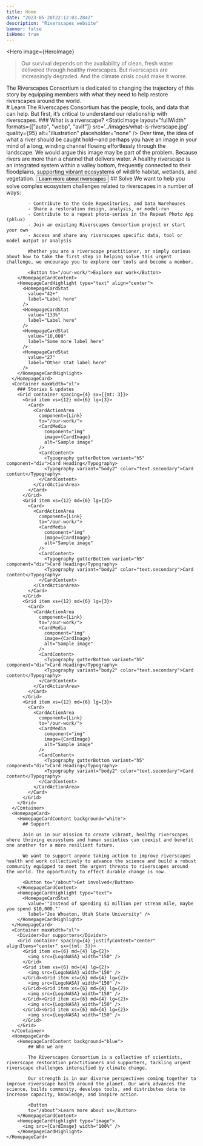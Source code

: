 ```yaml
---
title: Home
date: "2023-05-20T22:12:03.284Z"
description: "Riverscapes website"
banner: false
isHome: true
---
```






<Hero
    image={HeroImage}
>
> Our survival depends on the availability of clean, fresh water delivered through healthy riverscapes. But riverscapes are increasingly degraded. And the climate crisis could make it worse.

The Riverscapes Consortium is dedicated to changing the trajectory of this story by equipping members with what they need to help restore riverscapes around the world.        
</Hero>
<Container maxWidth="xl">
    <Grid container space={2}>
        <Grid item md={3} lg={2} />
        <Grid item xs={12} md={6}>
            # Learn
            The Riverscapes Consortium has the people, tools, and data that can help. But first, it’s critical to understand our relationship with riverscapes.
            ### What is a riverscape?
          </Grid>
        </Grid>
        <Grid container space={2}>
            <Grid item md={5} lg={4} />
            <Grid item xs={12}  md={6}>
                <StaticImage
                layout="fullWidth"
                formats={["auto", "webp", "avif"]}
                src='../images/what-is-riverscape.jpg'
                quality={95}
                alt="illustration"
                placeholder="none"
                />
            </Grid>
        </Grid>
        <Grid container space={2}>
            <Grid item md={3} lg={2} />
            <Grid item xs={12} md={6}>
                Over time, the idea of what a river should be caught hold—and perhaps you have an image in your mind of a long, winding channel flowing effortlessly through the landscape. We would argue this image may be part of the problem. Because rivers are more than a channel that delivers water. A healthy riverscape is an integrated system within a valley bottom, frequently connected to their floodplains, supporting vibrant ecosystems of wildlife habitat, wetlands, and vegetation.
                <Button to="/about-us/">Learn more about riverscapes</Button>
            </Grid>
        </Grid>
      </Container>
      <HomepageCard>
        <HomepageCardContent background="blue">
            ## Solve
            We want to help you solve complex ecosystem challenges related to riverscapes in a number of ways:

            - Contribute to the Code Repositories, and Data Warehouses
            - Share a restoration design, analysis, or model-run
            - Contribute to a repeat photo-series in the Repeat Photo App (phlux)
            - Join an existing Riverscapes Consortium project or start your own
            - Access and share any riverscapes specific data, tool or model output or analysis

            Whether you are a riverscape practitioner, or simply curious about how to take the first step in helping solve this urgent challenge, we encourage you to explore our tools and become a member.

            <Button to="/our-work/">Explore our work</Button>
        </HomepageCardContent>
        <HomepageCardHighlight type="text" align="center">
          <HomepageCardStat
            value="42+"
            label="Label here"
          />
          <HomepageCardStat
            value="133%"
            label="Label here"
          />
          <HomepageCardStat
            value="10,000"
            label="Some more label here"
          />
          <HomepageCardStat
            value="27"
            label="Other stat label here"
          />
        </HomepageCardHighlight>
      </HomepageCard>
      <Container maxWidth="xl">
        ### Stories & updates
        <Grid container spacing={4} sx={{mt: 3}}>
          <Grid item xs={12} md={6} lg={3}>
            <Card>
              <CardActionArea
                component={Link}
                to="/our-work/">
                <CardMedia
                  component="img"
                  image={CardImage}
                  alt="Sample image"
                />
                <CardContent>
                  <Typography gutterBottom variant="h5" component="div">Card Heading</Typography>
                  <Typography variant="body2" color="text.secondary">Card content</Typography>
                </CardContent>
              </CardActionArea>
            </Card>
          </Grid>
          <Grid item xs={12} md={6} lg={3}>
            <Card>
              <CardActionArea
                component={Link}
                to="/our-work/">
                <CardMedia
                  component="img"
                  image={CardImage}
                  alt="Sample image"
                />
                <CardContent>
                  <Typography gutterBottom variant="h5" component="div">Card Heading</Typography>
                  <Typography variant="body2" color="text.secondary">Card content</Typography>
                </CardContent>
              </CardActionArea>
            </Card>
          </Grid>
          <Grid item xs={12} md={6} lg={3}>
            <Card>
              <CardActionArea
                component={Link}
                to="/our-work/">
                <CardMedia
                  component="img"
                  image={CardImage}
                  alt="Sample image"
                />
                <CardContent>
                  <Typography gutterBottom variant="h5" component="div">Card Heading</Typography>
                  <Typography variant="body2" color="text.secondary">Card content</Typography>
                </CardContent>
              </CardActionArea>
            </Card>
          </Grid>
          <Grid item xs={12} md={6} lg={3}>
            <Card>
              <CardActionArea
                component={Link}
                to="/our-work/">
                <CardMedia
                  component="img"
                  image={CardImage}
                  alt="Sample image"
                />
                <CardContent>
                  <Typography gutterBottom variant="h5" component="div">Card Heading</Typography>
                  <Typography variant="body2" color="text.secondary">Card content</Typography>
                </CardContent>
              </CardActionArea>
            </Card>
          </Grid>
        </Grid>
      </Container>
      <HomepageCard>
        <HomepageCardContent background="white">
          ## Support
          
          Join us in our mission to create vibrant, healthy riverscapes where thriving ecosystems and human societies can coexist and benefit one another for a more resilient future.

          We want to support anyone taking action to improve riverscapes health and work collectively to advance the science and build a robust community equipped to meet the urgent threats to riverscapes around the world. The opportunity to effect durable change is now.
          
          <Button to="/about">Get involved</Button>
        </HomepageCardContent>
        <HomepageCardHighlight type="text">
          <HomepageCardStat
            value='"Instead of spending $1 million per stream mile, maybe you spend $10,000."'
            label="Joe Wheaton, Utah State University" />
        </HomepageCardHighlight>
      </HomepageCard>
      <Container maxWidth="xl">
        <Divider>Our supporters</Divider>
        <Grid container spacing={4} justifyContent="center" alignItems="center" sx={{mt: 3}}>
          <Grid item xs={6} md={4} lg={2}>
            <img src={LogoNASA} width="150" />
          </Grid>
          <Grid item xs={6} md={4} lg={2}>
            <img src={LogoNASA} width="150" />
          </Grid><Grid item xs={6} md={4} lg={2}>
            <img src={LogoNASA} width="150" />
          </Grid><Grid item xs={6} md={4} lg={2}>
            <img src={LogoNASA} width="150" />
          </Grid><Grid item xs={6} md={4} lg={2}>
            <img src={LogoNASA} width="150" />
          </Grid><Grid item xs={6} md={4} lg={2}>
            <img src={LogoNASA} width="150" />
          </Grid>
        </Grid>
      </Container>
      <HomepageCard>
        <HomepageCardContent background="blue">
            ## Who we are
            
            The Riverscapes Consortium is a collective of scientists, riverscape restoration practitioners and supporters, tackling urgent riverscape challenges intensified by climate change.
            
            Our strength is in our diverse perspectives coming together to improve riverscape health around the planet. Our work advances the science, builds community, develops tools, and distributes data to increase capacity, knowledge, and inspire action.
            
            <Button 
            to="/about">Learn more about us</Button>
        </HomepageCardContent>
        <HomepageCardHighlight type="image">
          <img src={CardImage} width="100%" />
        </HomepageCardHighlight>
    </HomepageCard>